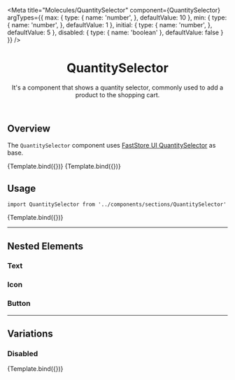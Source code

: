 

<Meta
  title="Molecules/QuantitySelector"
  component={QuantitySelector}
  argTypes={{
    max: {
      type: {
        name: 'number',
      },
      defaultValue: 10
    },
    min: {
      type: {
        name: 'number',
      },
      defaultValue: 1
    },
    initial: {
      type: {
        name: 'number',
      },
      defaultValue: 5
    },
    disabled: {
      type: {
        name: 'boolean'
      },
      defaultValue: false
    }
  }}
/>


<header>

# QuantitySelector

It's a component that shows a quantity selector, commonly used to add a product to the shopping cart.

</header>

## Overview

The `QuantitySelector` component uses [FastStore UI QuantitySelector](https://www.faststore.dev/reference/ui/molecules/QuantitySelector) as base.

<Canvas>
  <Story
    name="Overview-QuantitySelector"
  >
    {Template.bind({})}
  </Story>
  <Story
    name="Overview-Disabled"
    args={{
      disabled: true
    }}
  >
    {Template.bind({})}
  </Story>
</Canvas>

## Usage

`import QuantitySelector from '../components/sections/QuantitySelector'`

<Canvas>
  <Story
    name="QuantitySelector"
  >
    {Template.bind({})}
  </Story>
</Canvas>

<ArgsTable story="QuantitySelector" />

<TokenTable>
  <TokenRow
    token="--fs-qty-selector-width"
    value="calc(var(--fs-control-tap-size) * 2.7)"/>
  <TokenRow
    token="--fs-qty-selector-height"
    value="calc(var(--fs-control-tap-size) + (var(--fs-qty-selector-border-width) * 2))"/>
  <TokenDivider/>
  <TokenRow
    token="--fs-qty-selector-shadow"
    value="none"/>
  <TokenRow
    token="--fs-qty-selector-shadow-hover"
    value="0 0 0 var(--fs-border-width) var(--fs-border-color-active)"/>
  <TokenDivider/>
  <TokenRow
    token="--fs-qty-selector-bkg-color"
    value="var(--fs-color-body-bkg)"
    isColor/>
  <TokenRow
    token="--fs-qty-selector-bkg-color-hover"
    value="var(--fs-qty-selector-bkg-color)"
    isColor/>
  <TokenDivider/>
  <TokenRow token="--fs-qty-selector-border-radius"      value="var(--fs-border-radius)"/>
  <TokenRow token="--fs-qty-selector-border-width"       value="var(--fs-border-width)"/>
  <TokenRow token="--fs-qty-selector-border-width-hover" value="var(--fs-border-width)"/>
  <TokenRow token="--fs-qty-selector-border-color"       value="var(--fs-border-color)" isColor/>
  <TokenRow token="--fs-qty-selector-border-color-hover" value="var(--fs-border-color-active)" isColor/>
  <TokenDivider/>
  <TokenRow token="--fs-qty-selector-transition-function" value="var(--fs-transition-function)"/>
  <TokenRow token="--fs-qty-selector-transition-property" value="var(--fs-transition-property)"/>
  <TokenRow token="--fs-qty-selector-transition-timing  " value="var(--fs-transition-timing)"/>
</TokenTable>

---

## Nested Elements

### Text

<TokenTable>
  <TokenRow token="--fs-qty-selector-text-size" value="var(--fs-text-size-base)" />
  <TokenRow token="--fs-qty-selector-text-color" value="var(--fs-color-text)" isColor />
  <TokenRow token="--fs-qty-selector-text-color-hover" value="var(--fs-qty-selector-text-color)" isColor />
</TokenTable>

### Icon

<TokenTable>
  <TokenRow token="--fs-qty-selector-icon-color" value="var(--fs-color-link)" isColor />
  <TokenRow token="--fs-qty-selector-icon-color-hover" value="var(--fs-border-color-active)" isColor />
</TokenTable>

### Button

<TokenTable>
  <TokenRow token="--fs-qty-selector-button-shadow" value="none"/>
  <TokenRow token="--fs-qty-selector-button-shadow-hover" value="none"/>
  <TokenRow token="--fs-qty-selector-button-bkg-color" value="transparent"/>
  <TokenRow token="--fs-qty-selector-button-bkg-color-hover" value="var(--fs-color-primary-bkg-light)" isColor  />
  <TokenRow token="--fs-qty-selector-button-bkg-color-focus" value="var(--fs-qty-selector-button-bkg-color-hover)" isColor/>
  <TokenRow token="--fs-qty-selector-button-border-radius"   value="var(--fs-qty-selector-border-radius)"/>
</TokenTable>

---

## Variations

### Disabled

<Canvas>
  <Story
    name="Disabled"
    args={{
      disabled: true
    }}
  >
    {Template.bind({})}
  </Story>
</Canvas>

<TokenTable>
  <TokenRow token="--fs-qty-selector-disabled-bkg-color" value="var(--fs-color-disabled-bkg)" isColor />
  <TokenRow token="--fs-qty-selector-disabled-text-color" value="var(--fs-color-disabled-text)" isColor />
  <TokenRow token="--fs-qty-selector-disabled-icon-color" value="var(--fs-border-color-light-disabled)" isColor />
  <TokenRow token="--fs-qty-selector-disabled-border-color" value="var(--fs-qty-selector-disabled-bkg-color)" isColor />
  <TokenRow token="--fs-qty-selector-disabled-button-bkg-color" value="var(--fs-qty-selector-button-bkg-color-hover)" isColor />
</TokenTable>

